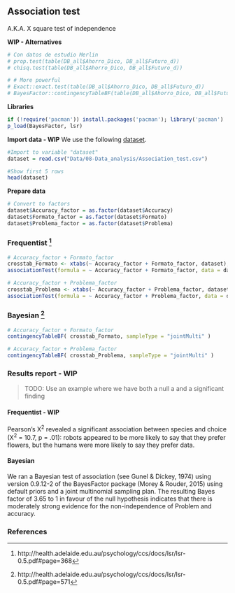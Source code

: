 ## Association test

A.K.A. X square test of independence

**WIP - Alternatives**
```r
# Con datos de estudio Merlin
# prop.test(table(DB_all$Ahorro_Dico, DB_all$Futuro_d))
# chisq.test(table(DB_all$Ahorro_Dico, DB_all$Futuro_d))

# # More powerful
# Exact::exact.test(table(DB_all$Ahorro_Dico, DB_all$Futuro_d))
# BayesFactor::contingencyTableBF(table(DB_all$Ahorro_Dico, DB_all$Futuro_d), sampleType = "indepMulti", fixedMargin = "rows")

```

**Libraries**
```r
if (!require('pacman')) install.packages('pacman'); library('pacman')
p_load(BayesFactor, lsr)
```



**Import data - WIP**
We use the following [dataset](Data/08-Data_analysis/Association_test.csv).
```r
#Import to variable "dataset"
dataset = read.csv("Data/08-Data_analysis/Association_test.csv")

#Show first 5 rows
head(dataset)
```

**Prepare data**
```r
# Convert to factors
dataset$Accuracy_factor = as.factor(dataset$Accuracy)
dataset$Formato_factor = as.factor(dataset$Formato)
dataset$Problema_factor = as.factor(dataset$Problema)
```


### Frequentist [^1]
```r
# Accuracy_factor + Formato_factor
crosstab_Formato <- xtabs(~ Accuracy_factor + Formato_factor, dataset); crosstab_Formato
associationTest(formula = ~ Accuracy_factor + Formato_factor, data = dataset )

# Accuracy_factor + Problema_factor
crosstab_Problema <- xtabs(~ Accuracy_factor + Problema_factor, dataset); crosstab_Problema
associationTest(formula = ~ Accuracy_factor + Problema_factor, data = dataset )
```

### Bayesian [^2]
```r
# Accuracy_factor + Formato_factor
contingencyTableBF( crosstab_Formato, sampleType = "jointMulti" ) 

# Accuracy_factor + Problema_factor
contingencyTableBF( crosstab_Problema, sampleType = "jointMulti" ) 

```



### Results report - WIP
> TODO: Use an example where we have both a null a and a significant finding

#### Frequentist - WIP
Pearson’s X^2^ revealed a significant association between species and choice (X^2^ = 10.7, p = .01): robots appeared to be more likely to say that they prefer flowers, but the humans were more likely to say they prefer data.

#### Bayesian
We ran a Bayesian test of association (see Gunel & Dickey, 1974) using version 0.9.12-2 of the BayesFactor package (Morey & Rouder, 2015) using default priors and a joint multinomial sampling plan. The resulting Bayes factor of 3.65 to 1 in favour of the null hypothesis indicates that there is moderately strong evidence for the non-independence of Problem and accuracy.


### References
[^1]: http://health.adelaide.edu.au/psychology/ccs/docs/lsr/lsr-0.5.pdf#page=368  
[^2]: http://health.adelaide.edu.au/psychology/ccs/docs/lsr/lsr-0.5.pdf#page=571  

